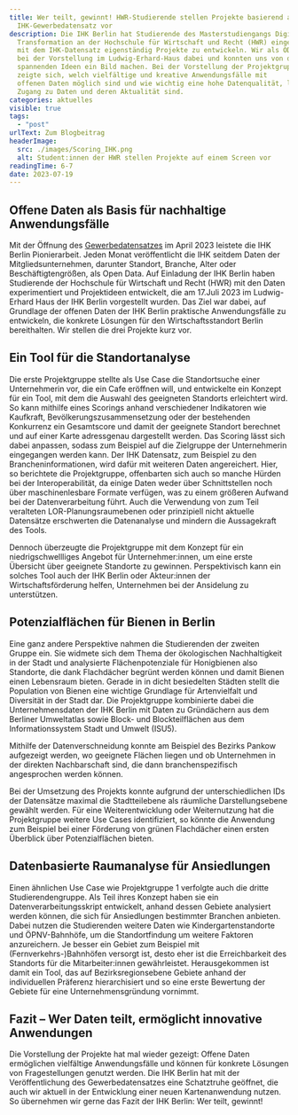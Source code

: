 ```yaml
---
title: Wer teilt, gewinnt! HWR-Studierende stellen Projekte basierend auf
  IHK-Gewerbedatensatz vor
description: Die IHK Berlin hat Studierende des Masterstudiengangs Digitale
  Transformation an der Hochschule für Wirtschaft und Recht (HWR) eingeladen,
  mit dem IHK-Datensatz eigenständig Projekte zu entwickeln. Wir als ODIS waren
  bei der Vorstellung im Ludwig-Erhard-Haus dabei und konnten uns von den
  spannenden Ideen ein Bild machen. Bei der Vorstellung der Projektgruppen
  zeigte sich, welch vielfältige und kreative Anwendungsfälle mit
  offenen Daten möglich sind und wie wichtig eine hohe Datenqualität, leichter
  Zugang zu Daten und deren Aktualität sind.
categories: aktuelles
visible: true
tags:
  - "post"
urlText: Zum Blogbeitrag
headerImage:
  src: ./images/Scoring_IHK.png
  alt: Student:innen der HWR stellen Projekte auf einem Screen vor
readingTime: 6-7
date: 2023-07-19
---
```


## Offene Daten als Basis für nachhaltige Anwendungsfälle

Mit der Öffnung des [Gewerbedatensatzes](https://daten.berlin.de/datensaetze/gewerbedaten-der-ihk-berlin) im April 2023 leistete die IHK Berlin Pionierarbeit. Jeden Monat veröffentlicht die IHK seitdem Daten der Mitgliedsunternehmen, darunter Standort, Branche, Alter oder Beschäftigtengrößen, als Open Data. Auf Einladung der IHK Berlin haben Studierende der Hochschule für Wirtschaft und Recht (HWR) mit den Daten experimentiert und Projektideen entwickelt, die am 17.Juli 2023 im Ludwig-Erhard Haus der IHK Berlin vorgestellt wurden. Das Ziel war dabei, auf Grundlage der offenen Daten der IHK Berlin praktische Anwendungsfälle zu entwickeln, die konkrete Lösungen für den Wirtschaftsstandort Berlin bereithalten. Wir stellen die drei Projekte kurz vor.

## Ein Tool für die Standortanalyse

Die erste Projektgruppe stellte als Use Case die Standortsuche einer Unternehmerin vor, die ein Cafe eröffnen will, und entwickelte ein Konzept für ein Tool, mit dem die Auswahl des geeigneten Standorts erleichtert wird. So kann mithilfe eines Scorings anhand verschiedener Indikatoren wie Kaufkraft, Bevölkerungszusammensetzung oder der bestehenden Konkurrenz ein Gesamtscore und damit der geeignete Standort berechnet und auf einer Karte adressgenau dargestellt werden. Das Scoring lässt sich dabei anpassen, sodass zum Beispiel auf die Zielgruppe der Unternehmerin eingegangen werden kann. Der IHK Datensatz, zum Beispiel zu den Brancheninformationen, wird dafür mit weiteren Daten angereichert. Hier, so berichtete die Projektgruppe, offenbarten sich auch so manche Hürden bei der Interoperabilität, da einige Daten weder über Schnittstellen noch über maschinenlesbare Formate verfügen, was zu einem größeren Aufwand bei der Datenverarbeitung führt. Auch die Verwendung von zum Teil veralteten LOR-Planungsraumebenen oder prinzipiell nicht aktuelle Datensätze erschwerten die Datenanalyse und mindern die Aussagekraft des Tools.

Dennoch überzeugte die Projektgruppe mit dem Konzept für ein niedrigschwellliges Angebot für Unternehmer:innen, um eine erste Übersicht über geeignete Standorte zu gewinnen. Perspektivisch kann ein solches Tool auch der IHK Berlin oder Akteur:innen der Wirtschaftsförderung helfen, Unternehmen bei der Ansidelung zu unterstützen.


<ImageSection
  src={image1}
  caption="Wie können Unternehmer:innen einen geeigneten Standort finden? Die Projektgruppe gibt Einblick in ihr Tool"
/>

## Potenzialflächen für Bienen in Berlin

Eine ganz andere Perspektive nahmen die Studierenden der zweiten Gruppe ein. Sie widmete sich dem Thema der ökologischen Nachhaltigkeit in der Stadt und analysierte Flächenpotenziale für Honigbienen also Standorte, die dank Flachdächer begrünt werden können und damit Bienen einen Lebensraum bieten. Gerade in in dicht besiedelten Städten stellt die Population von Bienen eine wichtige Grundlage für Artenvielfalt und Diversität in der Stadt dar. Die Projektgruppe kombinierte dabei die Unternehmensdaten der IHK Berlin mit Daten zu Gründächern aus dem Berliner Umweltatlas sowie Block- und Blockteilflächen aus dem Informationssystem Stadt und Umwelt (ISU5).

Mithilfe der Datenverschneidung konnte am Beispiel des Bezirks Pankow aufgezeigt werden, wo geeignete Flächen liegen und ob Unternehmen in der direkten Nachbarschaft sind, die dann branchenspezifisch angesprochen werden können.

Bei der Umsetzung des Projekts konnte aufgrund der unterschiedlichen IDs der Datensätze maximal die Stadtteilebene als räumliche Darstellungsebene gewählt werden. Für eine Weiterentwicklung oder Weiternutzung hat die Projektgruppe weitere Use Cases identifiziert, so könnte die Anwendung zum Beispiel bei einer Förderung von grünen Flachdächer einen ersten Überblick über Potenzialflächen bieten.


<ImageSection
  src={image2}
  caption="Ein Kartentool für das Potenzial von Flachdächern, vorgestellt von Studierenden der HWR"
/>

## Datenbasierte Raumanalyse für Ansiedlungen

Einen ähnlichen Use Case wie Projektgruppe 1 verfolgte auch die dritte Studierendengruppe. Als Teil ihres Konzept haben sie ein Datenverarbeitungsskript entwickelt, anhand dessen Gebiete analysiert werden können, die sich für Ansiedlungen bestimmter Branchen anbieten. Dabei nutzen die Studierenden weitere Daten wie Kindergartenstandorte und ÖPNV-Bahnhöfe, um die Standortfindung um weitere Faktoren anzureichern. Je besser ein Gebiet zum Beispiel mit (Fernverkehrs-)Bahnhöfen versorgt ist, desto eher ist die Erreichbarkeit des Standorts für die Mitarbeiter:innen gewährleistet. Herausgekommen ist damit ein Tool, das auf Bezirksregionsebene Gebiete anhand der individuellen Präferenz hierarchisiert und so eine erste Bewertung der Gebiete für eine Unternehmensgründung vornimmt.


<ImageSection
  src={image3}
  caption="Verschiedene Faktoren können für die Standortwahl wichtig sein. Mithilfe eines Datenanalyseskripts, das die Studierenden entwickelt haben, können Stadtgebiete analysiert und erste Bewertungen vorgenommen werden"
/>

## Fazit – Wer Daten teilt, ermöglicht innovative Anwendungen

Die Vorstellung der Projekte hat mal wieder gezeigt: Offene Daten ermöglichen vielfältige Anwendungsfälle und können für konkrete Lösungen von Fragestellungen genutzt werden. Die IHK Berlin hat mit der Veröffentlichung des Gewerbedatensatzes eine Schatztruhe geöffnet, die auch wir aktuell in der Entwicklung einer neuen Kartenanwendung nutzen. So übernehmen wir gerne das Fazit der IHK Berlin: Wer teilt, gewinnt!
